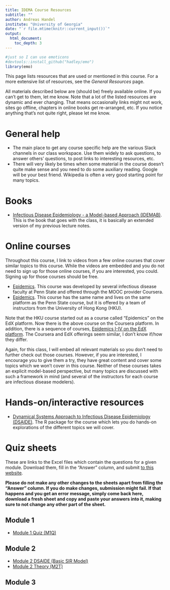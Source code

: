 ```yaml
---
title: IDEMA Course Resources
subtitle: ""
author: Andreas Handel
institute: "University of Georgia"
date: "`r file.mtime(knitr::current_input())`"
output: 
  html_document:
    toc_depth: 3
---
```



```r
#just so I can use emoticons
#devtools::install_github("hadley/emo")
library(emo)
```

This page lists resources that are used or mentioned in this course. For a more extensive list of resources, see the _General Resources_ page.

All materials described below are (should be) freely available online. If you can't get to them, let me know. Note that a lot of the listed resources are dynamic and ever changing. That means occasionally links might not work, sites go offline, chapters in online books get re-arranged, etc. If you notice anything that's not quite right, please let me know.

# General help

* The main place to get any course specific help are the various Slack channels in our class workspace. Use them widely to ask questions, to answer others' questions, to post links to interesting resources, etc. 
* There will very likely be times when some material in the course doesn't quite make sense and you need to do some auxiliary reading. Google will be your best friend. Wikipedia is often a very good starting point for many topics. 



# Books

* [Infectious Disease Epidemiology - a Model-based Approach (IDEMAB)](https://andreashandel.github.io/IDEMAbook/). This is the book that goes with the class, it is basically an extended version of my previous lecture notes. 


# Online courses

Throughout this course, I link to videos from a few online courses that cover similar topics to this course. While the videos are embedded and you do not need to sign up for those online courses, if you are interested, you could. Signing up for those courses should be free.

* [Epidemics](https://www.coursera.org/learn/epidemics). This course was developed by several infectious disease faculty at Penn State and offered through the MOOC provider Coursera. 
* [Epidemics](https://www.coursera.org/learn/hkuepidemics/). This course has the same name and lives on the same platform as the Penn State course, but it is offered by a team of instructors from the University of Hong Kong (HKU).

Note that the HKU course started out as a course called "Epidemics" on the EdX platform. Now there is the above course on the Coursera platform. In addition, there is a sequence of courses, [Epidemics I-IV on the EdX platform](https://www.edx.org/search?q=epidemics). The Coursera and EdX offerings seem similar, I don't know if/how they differ.

Again, for this class, I will embed all relevant materials so you don't need to further check out those courses. However, if you are interested, I encourage you to give them a try, they have great content and cover some topics which we won't cover in this course. Neither of these courses takes an explicit model-based perspective, but many topics are discussed with such a framework in mind (and several of the instructors for each course are infectious disease modelers).




# Hands-on/interactive resources

* [Dynamical Systems Approach to Infectious Disease Epidemiology (DSAIDE)](https://ahgroup.github.io/DSAIDE/). The R package for the course which lets you do hands-on explorations of the different topics we will cover.


# Quiz sheets
These are links to the Excel files which contain the questions for a given module. Download them, fill in the "Answer" column, and submit [to this website](https://shiny.ovpr.uga.edu/gradingapp/).

__Please do not make any other changes to the sheets apart from filling the "Answer" column. If you do make changes, submission might fail. If that happens and you get an error message, simply come back here, download a fresh sheet and copy and paste your answers into it, making sure to not change any other part of the sheet.__


## Module 1
* [Module 1 Quiz (M1Q)]()

## Module 2
* [Module 2 DSAIDE (Basic SIR Model)]()
* [Module 2 Theory (M2T)]()

## Module 3


